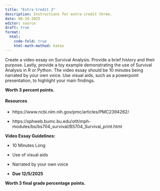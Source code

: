 ```yaml
---
title: "Extra Credit 3"
description: Instructions for extra credit three.
date: 08-24-2025
editor: source
draft: true
format:
  html: 
    code-fold: true
    html-math-method: katex
---
```


Create a video essay on Survival Analysis. Provide a brief history and their purpose. Lastly, provide a toy example demonstrating the use of Survival Analysis in R or Python. The video essay should be 10 minutes being narrated by your own voice. Use visual aids, such as a powerpoint presentation, to highlight your main findings. 


**Worth 3 percent points.**

#### Resources

-   https://www.ncbi.nlm.nih.gov/pmc/articles/PMC2394262/

-   https://sphweb.bumc.bu.edu/otlt/mph-modules/bs/bs704_survival/BS704_Survival_print.html

**Video Essay Guidelines:**

-   10 Minutes Long

-   Use of visual aids

-   Narrated by your own voice

-   **Due 12/5/2025**

**Worth 3 final grade percentage points.**